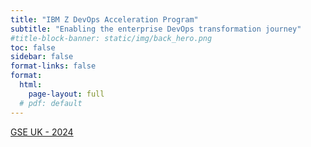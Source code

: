 ```yaml
---
title: "IBM Z DevOps Acceleration Program"
subtitle: "Enabling the enterprise DevOps transformation journey"
#title-block-banner: static/img/back_hero.png
toc: false
sidebar: false
format-links: false
format: 
  html:
    page-layout: full
  # pdf: default
---
```


[GSE UK - 2024](ukgse-2024-git-branching.qmd)